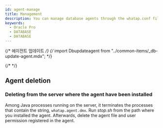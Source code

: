 ```yaml
---
id: agent-manage
title: Management
description: You can manage database agents through the whatap.conf file.
keywords:
  - Oracle Pro
  - DATABASE
  - DATABASE
---
```


{/* 에이전트 업데이트 */}
{/* import Dbupdateagent from "../common-items/_db-update-agent.mdx"; */}

{/* <Dbupdateagent /> */}

## Agent deletion

### Deleting from the server where the agent have been installed

Among Java processes running on the server, it terminates the processes that contain the string, `whatap.agent.dmx`. Run *stop.sh* from the path where you installed the agent. Afterwards, delete the agent file and user permission registered in the agent.


<Dbunistallagentinservice />
